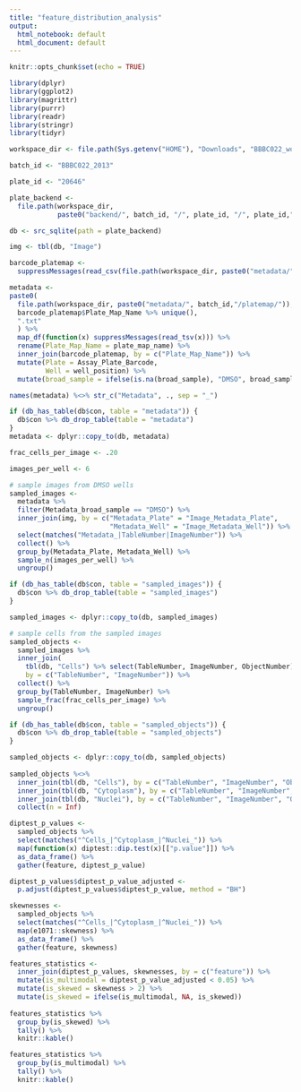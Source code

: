 ```yaml
---
title: "feature_distribution_analysis"
output:
  html_notebook: default
  html_document: default
---
```


```r
knitr::opts_chunk$set(echo = TRUE)
```

```r
library(dplyr)
library(ggplot2)
library(magrittr)
library(purrr)
library(readr)
library(stringr)
library(tidyr)
```


```r

workspace_dir <- file.path(Sys.getenv("HOME"), "Downloads", "BBBC022_workspace")

batch_id <- "BBBC022_2013"

plate_id <- "20646"

plate_backend <- 
  file.path(workspace_dir, 
            paste0("backend/", batch_id, "/", plate_id, "/", plate_id,".sqlite"))

db <- src_sqlite(path = plate_backend)

img <- tbl(db, "Image")


```


```r
barcode_platemap <- 
  suppressMessages(read_csv(file.path(workspace_dir, paste0("metadata/", batch_id, "/barcode_platemap.csv"))))

metadata <- 
paste0(
  file.path(workspace_dir, paste0("metadata/", batch_id,"/platemap/")),
  barcode_platemap$Plate_Map_Name %>% unique(),
  ".txt"
  ) %>% 
  map_df(function(x) suppressMessages(read_tsv(x))) %>%
  rename(Plate_Map_Name = plate_map_name) %>%
  inner_join(barcode_platemap, by = c("Plate_Map_Name")) %>%
  mutate(Plate = Assay_Plate_Barcode,
         Well = well_position) %>%
  mutate(broad_sample = ifelse(is.na(broad_sample), "DMSO", broad_sample))

names(metadata) %<>% str_c("Metadata", ., sep = "_")

if (db_has_table(db$con, table = "metadata")) {
  db$con %>% db_drop_table(table = "metadata")
}
metadata <- dplyr::copy_to(db, metadata)

```


```r

frac_cells_per_image <- .20

images_per_well <- 6

# sample images from DMSO wells
sampled_images <- 
  metadata %>%
  filter(Metadata_broad_sample == "DMSO") %>% 
  inner_join(img, by = c("Metadata_Plate" = "Image_Metadata_Plate", 
                         "Metadata_Well" = "Image_Metadata_Well")) %>%
  select(matches("Metadata_|TableNumber|ImageNumber")) %>%
  collect() %>%
  group_by(Metadata_Plate, Metadata_Well) %>%
  sample_n(images_per_well) %>%
  ungroup()

if (db_has_table(db$con, table = "sampled_images")) {
  db$con %>% db_drop_table(table = "sampled_images")
}  

sampled_images <- dplyr::copy_to(db, sampled_images)

# sample cells from the sampled images
sampled_objects <-
  sampled_images %>%
  inner_join(
    tbl(db, "Cells") %>% select(TableNumber, ImageNumber, ObjectNumber),
    by = c("TableNumber", "ImageNumber")) %>%
  collect() %>%
  group_by(TableNumber, ImageNumber) %>%
  sample_frac(frac_cells_per_image) %>%
  ungroup()

if (db_has_table(db$con, table = "sampled_objects")) {
  db$con %>% db_drop_table(table = "sampled_objects")
}  

sampled_objects <- dplyr::copy_to(db, sampled_objects)
  
sampled_objects %<>%
  inner_join(tbl(db, "Cells"), by = c("TableNumber", "ImageNumber", "ObjectNumber")) %>%
  inner_join(tbl(db, "Cytoplasm"), by = c("TableNumber", "ImageNumber", "ObjectNumber")) %>%
  inner_join(tbl(db, "Nuclei"), by = c("TableNumber", "ImageNumber", "ObjectNumber")) %>%
  collect(n = Inf)

```


```r

diptest_p_values <- 
  sampled_objects %>%
  select(matches("^Cells_|^Cytoplasm_|^Nuclei_")) %>%
  map(function(x) diptest::dip.test(x)[["p.value"]]) %>%
  as_data_frame() %>%
  gather(feature, diptest_p_value)

diptest_p_values$diptest_p_value_adjusted <-
  p.adjust(diptest_p_values$diptest_p_value, method = "BH")
```

```r
skewnesses <- 
  sampled_objects %>%
  select(matches("^Cells_|^Cytoplasm_|^Nuclei_")) %>%
  map(e1071::skewness) %>%
  as_data_frame() %>%
  gather(feature, skewness)
```

```r
features_statistics <- 
  inner_join(diptest_p_values, skewnesses, by = c("feature")) %>%
  mutate(is_multimodal = diptest_p_value_adjusted < 0.05) %>%
  mutate(is_skewed = skewness > 2) %>%
  mutate(is_skewed = ifelse(is_multimodal, NA, is_skewed))
  
features_statistics %>%
  group_by(is_skewed) %>%
  tally() %>% 
  knitr::kable()

features_statistics %>%
  group_by(is_multimodal) %>%
  tally() %>% 
  knitr::kable()
```


